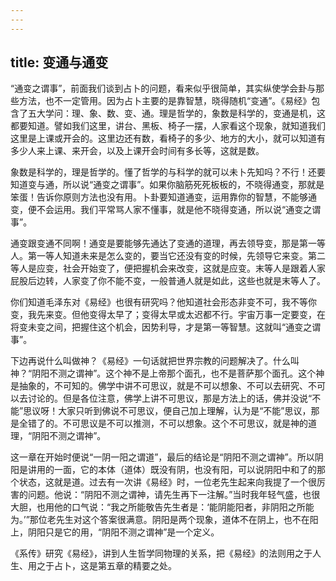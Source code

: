 ```yaml
---
---
---
```

title: 变通与通变
---




“通变之谓事”，前面我们谈到占卜的问题，看来似乎很简单，其实纵使学会卦与那些方法，也不一定管用。因为占卜主要的是靠智慧，晓得随机“变通”。《易经》包含了五大学问：理、象、数、变、通。理是哲学的，象数是科学的，变通是机，这都要知道。譬如我们这里，讲台、黑板、椅子一摆，人家看这个现象，就知道我们这里是上课或开会的。这里边还有数，看椅子的多少、地方的大小，就可以知道有多少人来上课、来开会，以及上课开会时间有多长等，这就是数。

象数是科学的，理是哲学的。懂了哲学的与科学的就可以未卜先知吗？不行！还要知道变与通，所以说“通变之谓事”。如果你脑筋死死板板的，不晓得通变，那就是笨蛋！告诉你原则方法也没有用。卜卦要知道通变，运用靠你的智慧，不能够通变，便不会运用。我们平常骂人家不懂事，就是他不晓得变通，所以说“通变之谓事”。

通变跟变通不同啊！通变是要能够先通达了变通的道理，再去领导变，那是第一等人。第一等人知道未来是怎么变的，要当它还没有变的时候，先领导它来变。第二等人是应变，社会开始变了，便把握机会来改变，这就是应变。末等人是跟着人家屁股后边转，人家变了你不能不变，一般普通人就是如此，这些也就是末等人了。

你们知道毛泽东对《易经》也很有研究吗？他知道社会形态非变不可，我不等你变，我先来变。但他变得太早了；变得太早或太迟都不行。宇宙万事一定要变，在将变未变之间，把握住这个机会，因势利导，才是第一等智慧。这就叫“通变之谓事”。

下边再说什么叫做神？《易经》一句话就把世界宗教的问题解决了。什么叫神？“阴阳不测之谓神”。这个神不是上帝那个面孔，也不是菩萨那个面孔。这个神是抽象的，不可知的。佛学中讲不可思议，就是不可以想象、不可以去研究、不可以去讨论的。但是各位注意，佛学上讲不可思议，那是方法上的话，佛并没说“不能”思议呀！大家只听到佛说不可思议，便自己加上理解，认为是“不能”思议，那是全错了的。不可思议是不可以推测，不可以想象。这个不可思议，就是神的道理，“阴阳不测之谓神”。

这一章在开始时便说“一阴一阳之谓道”，最后的结论是“阴阳不测之谓神”。所以阴阳是讲用的一面，它的本体（道体）既没有阴，也没有阳，可以说阴阳中和了的那个状态，这就是道。过去有一次讲《易经》时，一位老先生起来向我提了一个很厉害的问题。他说：“阴阳不测之谓神，请先生再下一注解。”当时我年轻气盛，也很大胆，也用他的口气说：“我之所能敬告先生者是：‘能阴能阳者，非阴阳之所能为。’”那位老先生对这个答案很满意。阴阳是两个现象，道体不在阴上，也不在阳上，阴阳只是它的用，“阴阳不测之谓神”是一个定义。

《系传》研究《易经》，讲到人生哲学同物理的关系，把《易经》的法则用之于人生、用之于占卜，这是第五章的精要之处。
